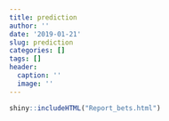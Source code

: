 ```yaml
---
title: prediction
author: ''
date: '2019-01-21'
slug: prediction
categories: []
tags: []
header:
  caption: ''
  image: ''
---
```


```r
shiny::includeHTML("Report_bets.html") 
```